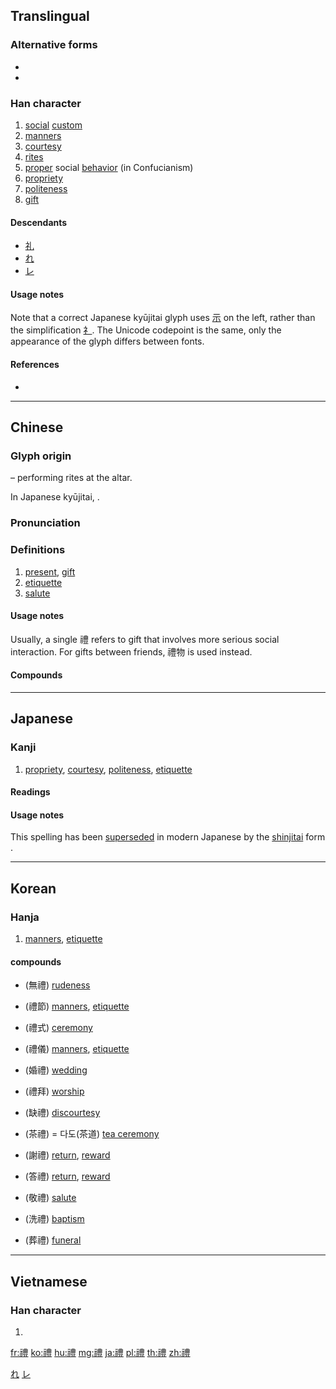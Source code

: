 {{character info/new}}
{{also|礼}}
==Translingual==
{{ja-forms|[[礼]]|[[礼]]|禮}}

===Alternative forms===
* {{l|mul|𥜨}}
* {{l|mul|𥜪}}

===Han character===
{{Han char|rn=113|rad=示|as=13|sn=18|four=35218|canj=IFTWT|ids=⿰礻豊}}

# [[social]] [[custom]]
# [[manners]]
# [[courtesy]]
# [[rites]]
# [[proper]] social [[behavior]] (in Confucianism)
# [[propriety]]
# [[politeness]]
# [[gift]]

====Descendants====
* [[礼]]
* [[れ]]
* [[レ]]

====Usage notes====
Note that a correct Japanese kyūjitai glyph uses [[示]] on the left, rather than the simplification [[礻]]. The Unicode codepoint is the same, only the appearance of the glyph differs between fonts.

====References====
* {{Han ref|kx=0847.070|dkj=24844|dj=1268.090|hdz=42409.140|uh=79AE|ud=31150|bh=C2A7|bd=49831}}

[[Category:Han characters from which hiragana were derived|れ]]
[[Category:Han characters from which katakana were derived|レ]]

----

==Chinese==
{{zh-forms|s=礼|alt=礼}}

===Glyph origin===
{{Han etym}}
{{Han compound|示|alt1=礻|t1=altar|豊|ls=psc|c1=s|c2=p}} – performing rites at the altar.

In Japanese kyūjitai, {{Han compound|示|t1=altar|豊|ls=psc|c1=s|c2=p}}.

===Pronunciation===
{{zh-pron
|m=lǐ
|c=lai5
|h=pfs=lî
|md=
|mn=lé
|mn-t=loi2/li2
|mn-t_note=loi1 - vernacular; li2 - literary
|w=
|mc=y
|oc=y
|cat=
}}

===Definitions===
{{zh-hanzi}}

# [[present]], [[gift]]
# [[etiquette]]
# [[salute]]

====Usage notes====
Usually, a single 禮 refers to gift that involves more serious social interaction. For gifts between friends, 禮物 is used instead.

====Compounds====
{{der3|title=Compounds
|{{zh-l|禮物}}
|{{zh-l|禮儀}}
|{{zh-l|禮貌}}
|{{zh-l|彬彬有禮}}
|{{zh-l|禮多人不怪}}
|{{zh-l|以禮待人}}
|{{zh-l|以禮相待}}
|{{zh-l|有禮}}
|{{zh-l|無禮}}
|{{zh-l|無禮貌}}
|{{qualifier|Cantonese}} {{zh-l|冇禮}}
|{{zh-l|禮教}}
|{{zh-l|禮堂}}
|{{zh-l|典禮}}
|{{zh-l|禮拜}}
|{{zh-l|送禮}}
}}

----

==Japanese==

===Kanji===
{{ja-kanji|grade=|rs=示13|style=ky|shin=礼}}

# [[propriety]], [[courtesy]], [[politeness]], [[etiquette]]

====Readings====
{{ja-readings
|goon=[[らい]] (rai)
|kanon=[[れい]] (rei)
|nanori=[[ひろ]] (hiro), [[れ]] (re)
}}

====Usage notes====
This spelling has been [[supersede]]d in modern Japanese by the [[shinjitai]] form {{m|ja|礼}}.

----

==Korean==

===Hanja===
{{ko-hanja|hangeul=[[례]]>[[예]]|rv=rye>ye|eumhun=[[례도]], [[예도]]|ehrv=ryedo, yedo|ehmr=ryedo, yedo|y=lyey>yey}}

# [[manners]], [[etiquette]]

====compounds====

* {{l|ko|무례}} (無禮) [[rudeness]]
* {{l|ko|예절}} (禮節) [[manners]], [[etiquette]]
* {{l|ko|예식}} (禮式) [[ceremony]]
* {{l|ko|예의}} (禮儀) [[manners]], [[etiquette]]
* {{l|ko|혼례}} (婚禮) [[wedding]]
* {{l|ko|예배}} (禮拜) [[worship]]
* {{l|ko|결례}} (缺禮) [[discourtesy]]
* {{l|ko|다례}} (茶禮) = 다도(茶道) [[tea ceremony]]
* {{l|ko|사례}} (謝禮) [[return]], [[reward]]
* {{l|ko|답례}} (答禮) [[return]], [[reward]]
* {{l|ko|경례}} (敬禮) [[salute]]
* {{l|ko|세례}} (洗禮) [[baptism]]
* {{l|ko|장례}} (葬禮) [[funeral]]
----

==Vietnamese==

===Han character===
{{vi-hantu|[[lễ]], [[thanh]], [[lạy]], [[lẩy]], [[lẫy]], [[lẻ]], [[lể]], [[rẩy]], [[lãi]], [[lấy]], [[lỡi]], [[lởi]], [[rẽ]]|rs=示13}}

# {{defn|lang=vi|sort=示13}}

[[fr:禮]]
[[ko:禮]]
[[hu:禮]]
[[mg:禮]]
[[ja:禮]]
[[pl:禮]]
[[th:禮]]
[[zh:禮]]
